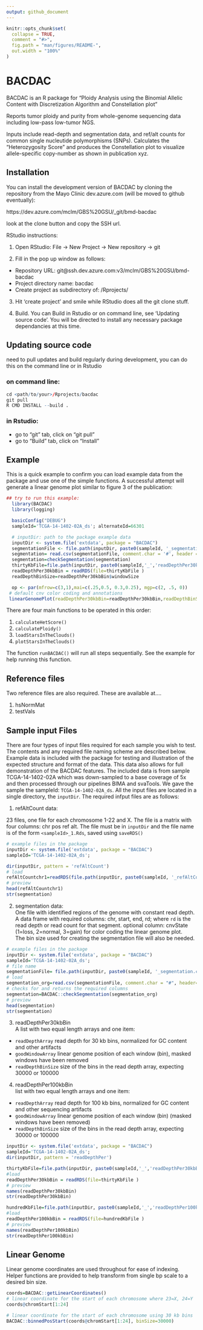 ```yaml
---
output: github_document
---
```


<!-- README.md is generated from README.Rmd. Please edit that file -->

```r
knitr::opts_chunk$set(
  collapse = TRUE,
  comment = "#>",
  fig.path = "man/figures/README-",
  out.width = "100%"
)
```

# BACDAC

<!-- badges: start -->
<!-- badges: end -->

BACDAC is an R package for "Ploidy Analysis using the Binomial Allelic Content with Discretization Algorithm and Constellation plot"

Reports tumor ploidy and purity from whole-genome sequencing data including low-pass low-tumor NGS.

Inputs include read-depth and segmentation data, and ref/alt counts for common single nucleutide polymorphisms (SNPs). Calculates 
the "Heterozygosity Score" and produces the Constellation plot to visualize allele-specific copy-number as shown in publication xyz.


## Installation

You can install the development version of BACDAC by cloning the repository from the Mayo Clinic dev.azure.com (will be moved to github eventually):

https://dev.azure.com/mclm/GBS%20GSU/_git/bmd-bacdac

look at the clone button and copy the SSH url.

RStudio instructions:

1)	Open  RStudio:
File -> New Project -> New repository  -> git

2)	Fill in the pop up window as follows:

- Repository URL: git@ssh.dev.azure.com:v3/mclm/GBS%20GSU/bmd-bacdac
- Project directory name:	bacdac
- Create project as subdirectory of:    <path/to/your>/Rprojects/

3)	Hit ‘create project’ and smile while RStudio does all the git clone stuff.

4) Build. You can Build in Rstudio or on command line, see 'Updating source code'.
You will be directed to install any necessary package dependancies at this time.


## Updating source code

need to pull updates and build regularly during development, you can do this on the command line or in Rstudio

### on command line:

``` r
cd <path/to/your>/Rprojects/bacdac
git pull
R CMD INSTALL --build .
```

### in Rstudio:
- go to "git" tab, click on "git pull"
- go to "Build" tab, click on "Install"




## Example

This is a quick example to confirm you can load example data from the package and use one of the 
simple functions. A successful attempt will generate a linear genome plot similar to figure 3 of 
the publication:

```r
## try to run this example:
  library(BACDAC)
  library(logging)

  basicConfig("DEBUG")
  sampleId='TCGA-14-1402-02A_ds'; alternateId=66301

  # inputDir: path to the package example data
  inputDir <- system.file('extdata', package = "BACDAC")
  segmentationFile <- file.path(inputDir, paste0(sampleId, '_segmentation.csv'))
  segmentation= read.csv(segmentationFile, comment.char = '#', header = TRUE) # chr, start, end, rd per segment
  segmentation=checkSegmentation(segmentation)
  thirtyKbFile=file.path(inputDir, paste0(sampleId,'_','readDepthPer30kbBin.Rds'))
  readDepthPer30kbBin = readRDS(file=thirtyKbFile )
  readDepthBinSize=readDepthPer30kbBin$windowSize

  op <- par(mfrow=c(3,1),mai=c(.25,0.5, 0.3,0.25), mgp=c(2, .5, 0))
 # default cnv color coding and annotations
 linearGenomePlot(readDepthPer30kbBin=readDepthPer30kbBin,readDepthBinSize=readDepthBinSize, sampleId=sampleId,segmentation=segmentation)
```

There are four main functions to be operated in this order:

1) `calculateHetScore()`
2) `calculatePloidy()`
3) `loadStarsInTheClouds()`
4) `plotStarsInTheClouds()`

The function `runBACDAC()` will run all steps sequentially. See the example for help running this function.

## Reference files
Two reference files are also required. These are available at....  

1) hsNormMat 
2) testVals 


## Sample input Files
There are four types of input files required for each sample you wish to test. The contents and
any required file naming scheme are described below. Example data is included with the package for
testing and illustration of the expected structure and format of the data. This data also allows for
full demonstration of the BACDAC features. The included data is from sample TCGA-14-1402-02A which was 
down-sampled to a base coverage of 5x and then processed through our pipelines BIMA and svaTools. 
We gave the sample the sampleId: `TCGA-14-1402-02A_ds`. All the input files are located in a single directory, 
the `inputDir`. The required infput files are as follows:

1) refAltCount data:

23 files, one file for each chromosome 1-22 and X. The file is a matrix with four columns: chr pos ref alt.
The file must be in `inputDir` and the file name is of the form `<sampleId>_1.Rds`, 
saved using `saveRDS()`

```r
# example files in the package
inputDir <- system.file('extdata', package = "BACDAC")
sampleId='TCGA-14-1402-02A_ds';

dir(inputDir, pattern = 'refAltCount')
# load
refAltCountchr1=readRDS(file.path(inputDir, paste0(sampleId, '_refAltCount_1.Rds')))
# preview
head(refAltCountchr1)
str(segmentation)

```

2) segmentation data:  
One file with identified regions of the genome with constant read depth.   
A data frame with required columns: chr, start, end, rd; where `rd` is the read depth or read count for 
that segment. 
optional column: cnvState (1=loss, 2=normal, 3=gain) for color coding the linear genome plot.  
The bin size used for creating the segmentation file will also be needed.

```r
# example files in the package
inputDir <- system.file('extdata', package = "BACDAC")
sampleId='TCGA-14-1402-02A_ds';
# file name
segmentationFile= file.path(inputDir, paste0(sampleId, '_segmentation.csv'))
# load
segmentation_org=read.csv(segmentationFile, comment.char = "#", header=TRUE)
# checks for and returns the required columns
segmentation=BACDAC::checkSegmentation(segmentation_org)
# preview
head(segmentation)
str(segmentation)
```


3)  readDepthPer30kbBin       
A list with two equal length arrays and one item:
  * `readDepthArray` read depth for 30 kb bins, normalized for GC content and other artifacts
  * `goodWindowArray` linear genome position of each window (bin), masked windows have been removed
  * `readDepthBinSize` size of the bins in the read depth array, expecting 30000 or 100000

4)  readDepthPer100kbBin       
list with two equal length arrays and one item:
  * `readDepthArray` read depth for 100 kb bins, normalized for GC content and other sequencing artifacts
  * `goodWindowArray` linear genome position of each window (bin) (masked windows have been removed)
  * `readDepthBinSize` size of the bins in the read depth array, expecting 30000 or 100000

```r
inputDir <- system.file('extdata', package = "BACDAC")
sampleId='TCGA-14-1402-02A_ds';
dir(inputDir, pattern = 'readDepthPer')

thirtyKbFile=file.path(inputDir, paste0(sampleId,'_','readDepthPer30kbBin.Rds'))
#load
readDepthPer30kbBin = readRDS(file=thirtyKbFile )
# preview
names(readDepthPer30kbBin)
str(readDepthPer30kbBin)

hundredKbFile=file.path(inputDir, paste0(sampleId,'_','readDepthPer100kbBin.Rds'))
#load
readDepthPer100kbBin = readRDS(file=hundredKbFile )
# preview
names(readDepthPer100kbBin)
str(readDepthPer100kbBin)

```

## Linear Genome

Linear genome coordinates are used throughout for ease of indexing. Helper functions are provided to help transform from single bp scale to a desired bin size.

```r
coords=BACDAC::getLinearCoordinates()
# linear coordinate for the start of each chromosome where 23=X, 24=Y
coords@chromStart[1:24]

# linear coordinate for the start of each chromosome using 30 kb bins
BACDAC::binnedPosStart(coords@chromStart[1:24], binSize=30000)

```



